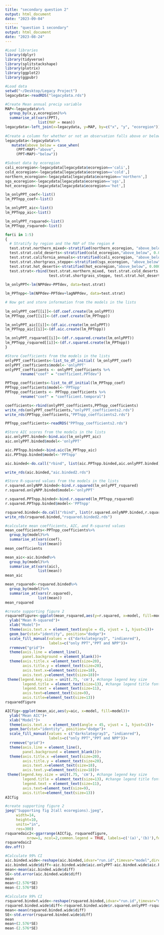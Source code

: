 ```yaml
---
title: "secondary question 2"
output: html_document
date: "2023-09-04"
------
title: "question 1 secondary"
output: html_document
date: "2023-08-24"
---
```

```r

#Load libraries
library(dplyr)
library(tidyverse)
library(splitstackshape)
library(plotrix)
library(ggplot2)
library(ggpubr)

#Load data
setwd("~/Desktop/Legacy Project")
legacydata<-readRDS("legacydata.rds")

#Create Mean annual precip variable
MAP<-legacydata%>%
  group_by(x,y,ecoregion)%>%
  summarise_at(vars(PPT),
               list(MAP = mean))
legacydata<-left_join(x=legacydata, y=MAP, by=c("x", "y", "ecoregion")) 
 
#Create a column for whether or not an observation falls above or below MAP 
legacydata<-legacydata%>%
   mutate(above_below = case_when(
     (PPT>MAP)~"above",
     (PPT<MAP)~"below"))

```

```r
#Subset data by ecoregion
cali_ecoregion<-legacydata[legacydata$ecoregion=='cali',]
cold_ecoregion<-legacydata[legacydata$ecoregion=='cold',]
northern_ecoregion<-legacydata[legacydata$ecoregion=='northern',]
sgs_ecoregion<-legacydata[legacydata$ecoregion=='sgs',]
hot_ecoregion<-legacydata[legacydata$ecoregion=='hot',]
```

```r
lm_onlyPPT_coef<-list()
lm_PPTnpp_coef<-list()

lm_onlyPPT_aic<-list()
lm_PPTnpp_aic<-list()

lm_onlyPPT_rsquared<-list()
lm_PPTnpp_rsquared<-list()
```


```r
for(i in 1:5)
{
  # Stratify by region and the MAP of the region #
  test.strat.northern_mixed<-stratified(northern_ecoregion, "above_below", 0.0001)
  test.strat.cold_deserts<-stratified(cold_ecoregion,"above_below", 0.0001)
  test.strat.california_annuals<-stratified(cali_ecoregion, "above_below", 0.0001)
  test.strat.shortgrass_steppe<-stratified(sgs_ecoregion, "above_below", 0.0001)
  test.strat.hot_deserts<-stratified(hot_ecoregion,"above_below", 0.0001)
  test.strat<-rbind(test.strat.northern_mixed, test.strat.cold_deserts, test.strat.california_annuals, 
                    test.strat.shortgrass_steppe, test.strat.hot_deserts)
  
lm_onlyPPT<-lm(NPPdev~PPTdev, data=test.strat)

lm_PPTnpp<-lm(NPPdev~PPTdev+lagNPPdev, data=test.strat)

# Now get and store information from the models in the lists 
  
lm_onlyPPT_coef[[i]]<-(df.coef.create(lm_onlyPPT))
lm_PPTnpp_coef[[i]]<-(df.coef.create(lm_PPTnpp))

lm_onlyPPT_aic[[i]]<-(df.aic.create(lm_onlyPPT))
lm_PPTnpp_aic[[i]]<-(df.aic.create(lm_PPTnpp))

lm_onlyPPT_rsquared[[i]]<-(df.r.squared.create(lm_onlyPPT))
lm_PPTnpp_rsquared[[i]]<-(df.r.squared.create(lm_PPTnpp))
}
```

```r
#Store Coefficients from the models in the lists
onlyPPT_coefficients<-list_to_df_initial( lm_onlyPPT_coef)
onlyPPT_coefficients$model<-'onlyPPT'
onlyPPT_coefficients <- onlyPPT_coefficients %>% 
       rename("coef" = "coefficient.PPTdev")

PPTnpp_coefficients<-list_to_df_initial(lm_PPTnpp_coef)
PPTnpp_coefficients$model<-'PPTnpp'
PPTnpp_coefficients <- PPTnpp_coefficients %>% 
       rename("coef" = "coefficient.temporal")

coefficients<-rbind(onlyPPT_coefficients,PPTnpp_coefficients)
write_rds(onlyPPT_coefficients,"onlyPPT_coefficients2.rds")
write_rds(PPTnpp_coefficients,"PPTnpp_coefficients2.rds")

PPTnpp_coefficients<-readRDS("PPTnpp_coefficients2.rds")

```

```r
#Store AIC scores from the models in the lists
aic.onlyPPT.binded<-bind.aic(lm_onlyPPT_aic)
aic.onlyPPT.binded$model<-'onlyPPT'

aic.PPTnpp.binded<-bind.aic(lm_PPTnpp_aic)
aic.PPTnpp.binded$model<-'PPTnpp'

aic.binded<-do.call("rbind", list(aic.PPTnpp.binded,aic.onlyPPT.binded))

write_rds(aic.binded,"aic.binded2.rds")
```

```r
#Store R-squared values from the models in the lists
r.squared.onlyNPP.binded<-bind.r.squared(lm_onlyPPT_rsquared)
r.squared.onlyNPP.binded$model<-'onlyPPT'

r.squared.PPTnpp.binded<-bind.r.squared(lm_PPTnpp_rsquared)
r.squared.PPTnpp.binded$model<-'PPTnpp'

rsquared.binded<-do.call("rbind", list(r.squared.onlyNPP.binded,r.squared.PPTnpp.binded))
write_rds(rsquared.binded,"rsquared.binded2.rds")
```

```r
#calculate mean coefficients, AIC, and R-squared values
mean_coefficients<-PPTnpp_coefficients%>%
  group_by(model)%>%
  summarise_at(vars(coef),
               list(mean))
mean_coefficients

mean_aic<-aic.binded%>%
  group_by(model)%>%
  summarise_at(vars(aic),
               list(mean))
mean_aic

mean_rsquared<-rsquared.binded%>%
  group_by(model)%>%
  summarise_at(vars(r.squared),
               list(mean))
mean_rsquared
```

```r
#create supporting figure 2
rsquaredfigure<-ggplot(mean_rsquared,aes(y=r.squared, x=model, fill=model))+
  ylab("Mean R-squared")+
  xlab("Model")+
  theme(axis.text.x = element_text(angle = 45, vjust = 1, hjust=1))+
  geom_bar(stat="identity", position="dodge")+
  scale_fill_manual(values = c("darkslategray3", "indianred"),
                    labels=c("only PPT","PPT and NPP"))+
  rremove("grid")+
  theme(axis.line = element_line(),
        panel.background = element_blank())+
  theme(axis.title.x =element_text(size=20),
        axis.title.y = element_text(size=20),
        axis.text.x=element_text(size=18),
        axis.text.y=element_text(size=18))+
 theme(legend.key.size = unit(.75, 'cm'), #change legend key size
        legend.title = element_text(size=13), #change legend title font size
        legend.text = element_text(size=11), 
        axis.text=element_text(size=9),
        axis.title=element_text(size=13))
rsquaredfigure
```

```r

AICfig<-ggplot(mean_aic,aes(y=aic, x=model, fill=model))+
  ylab("Mean AIC")+
  xlab("Model")+
  theme(axis.text.x = element_text(angle = 45, vjust = 1, hjust=1))+
  geom_bar(stat="identity", position="dodge")+
  scale_fill_manual(values = c("darkslategray3", "indianred"),
                    labels=c("only PPT","PPT and NPP"))+
  rremove("grid")+
  theme(axis.line = element_line(),
        panel.background = element_blank())+
  theme(axis.title.x =element_text(size=20),
        axis.title.y = element_text(size=20),
        axis.text.x=element_text(size=18),
        axis.text.y=element_text(size=18))+
 theme(legend.key.size = unit(.75, 'cm'), #change legend key size
        legend.title = element_text(size=13), #change legend title font size
        legend.text = element_text(size=11), 
        axis.text=element_text(size=9),
        axis.title=element_text(size=13))
AICfig
```

```r
#create supporting figure 2
jpeg("Supporting fig 2(all ecoregions).jpeg",
     width=14,
     height=10,
     units="in",
     res=300)
rsquaredaic2<-ggarrange(AICfig, rsquaredfigure,
          nrow=1, ncol=2,common.legend = TRUE, labels=c('(a)','(b)'),font.label = list(size = 20))
rsquaredaic2
dev.off()
```

```r
#Calculate 99% CI
aic.binded.wide<-reshape(aic.binded,idvar="run.id",timevar="model",direction="wide")
aic.binded.wide$diff<-aic.binded.wide$aic.onlyPPT-aic.binded.wide$aic.PPTnpp
mean<-mean(aic.binded.wide$diff)
SE<-std.error(aic.binded.wide$diff)
mean
mean+(2.576*SE)
mean-(2.576*SE)

```

```r
#Calculate 99% CI
rsquared.binded.wide<-reshape(rsquared.binded,idvar="run.id",timevar="model",direction="wide")
rsquared.binded.wide$diff<-rsquared.binded.wide$r.squared.onlyPPT-rsquared.binded.wide$r.squared.PPTnpp
mean<-mean(rsquared.binded.wide$diff)
SE<-std.error(rsquared.binded.wide$diff)
mean
mean+(2.576*SE)
mean-(2.576*SE)
```

